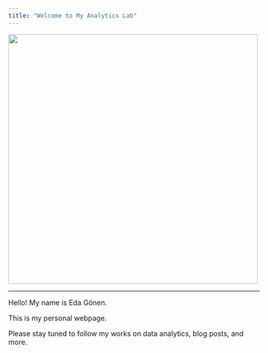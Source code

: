 ```yaml
---
title: "Welcome to My Analytics Lab"
---
```


![](assets/images/welcometoclub.gif){fig-align="center"width=500px}

---

Hello! My name is Eda Gönen.

This is my personal webpage.

Please stay tuned to follow my works on data analytics, blog posts, and more.

